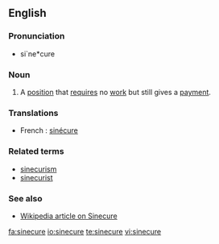 ==English==

===Pronunciation===
* si`ne*cure

===Noun===
{{en-noun}}

# A [[position]] that [[require]]s no [[work]] but still gives a [[payment]].

===Translations===
*French : [[sinécure]]

===Related terms===
* [[sinecurism]]
* [[sinecurist]]

===See also===
* [[w:Sinecure|Wikipedia article on Sinecure]]

[[fa:sinecure]]
[[io:sinecure]]
[[te:sinecure]]
[[vi:sinecure]]